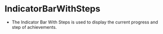 
<Meta title="Achievements/ProgressIndicators/IndicatorBarWithSteps" component={IndicatorBarWithSteps} />

# IndicatorBarWithSteps

-   The Indicator Bar With Steps is used to display the current progress and step of achievements.

<Story name="Indicator Bar With Steps">
    <IndicatorBarWithSteps
        maxSteps={4}
        steps={[
            {
                description: 'Step 1',
                isActive: false,
            },
            {
                description: 'Step 2',
                isActive: true,
            },
            {
                description: 'Step 3',
                isActive: false,
            },
            {
                description: 'Step 4',
                isActive: false,
            },
        ]}
    />
</Story>
